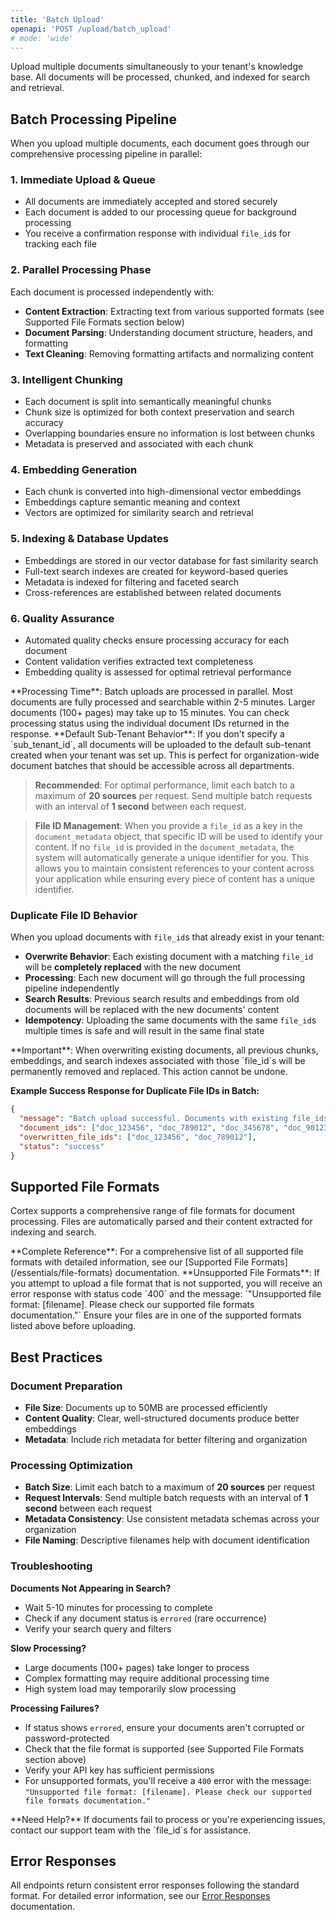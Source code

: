 ```yaml
---
title: 'Batch Upload'
openapi: 'POST /upload/batch_upload'
# mode: 'wide'
---
```



<Panel>
  <TableOfContents />
</Panel>

Upload multiple documents simultaneously to your tenant's knowledge base. All documents will be processed, chunked, and indexed for search and retrieval.

## Batch Processing Pipeline

When you upload multiple documents, each document goes through our comprehensive processing pipeline in parallel:

### 1. **Immediate Upload & Queue**
- All documents are immediately accepted and stored securely
- Each document is added to our processing queue for background processing
- You receive a confirmation response with individual `file_id`s for tracking each file

### 2. **Parallel Processing Phase**
Each document is processed independently with:
- **Content Extraction**: Extracting text from various supported formats (see Supported File Formats section below)
- **Document Parsing**: Understanding document structure, headers, and formatting
- **Text Cleaning**: Removing formatting artifacts and normalizing content

### 3. **Intelligent Chunking**
- Each document is split into semantically meaningful chunks
- Chunk size is optimized for both context preservation and search accuracy
- Overlapping boundaries ensure no information is lost between chunks
- Metadata is preserved and associated with each chunk

### 4. **Embedding Generation**
- Each chunk is converted into high-dimensional vector embeddings
- Embeddings capture semantic meaning and context
- Vectors are optimized for similarity search and retrieval

### 5. **Indexing & Database Updates**
- Embeddings are stored in our vector database for fast similarity search
- Full-text search indexes are created for keyword-based queries
- Metadata is indexed for filtering and faceted search
- Cross-references are established between related documents

### 6. **Quality Assurance**
- Automated quality checks ensure processing accuracy for each document
- Content validation verifies extracted text completeness
- Embedding quality is assessed for optimal retrieval performance

<Note>
**Processing Time**: Batch uploads are processed in parallel. Most documents are fully processed and searchable within 2-5 minutes. Larger documents (100+ pages) may take up to 15 minutes. You can check processing status using the individual document IDs returned in the response.
</Note>

<Note>
**Default Sub-Tenant Behavior**: If you don't specify a `sub_tenant_id`, all documents will be uploaded to the default sub-tenant created when your tenant was set up. This is perfect for organization-wide document batches that should be accessible across all departments.
</Note>

> **Recommended**: For optimal performance, limit each batch to a maximum of **20 sources** per request. Send multiple batch requests with an interval of **1 second** between each request.

> **File ID Management**: When you provide a `file_id` as a key in the `document_metadata` object, that specific ID will be used to identify your content. If no `file_id` is provided in the `document_metadata`, the system will automatically generate a unique identifier for you. This allows you to maintain consistent references to your content across your application while ensuring every piece of content has a unique identifier.

### **Duplicate File ID Behavior**

When you upload documents with `file_id`s that already exist in your tenant:

- **Overwrite Behavior**: Each existing document with a matching `file_id` will be **completely replaced** with the new document
- **Processing**: Each new document will go through the full processing pipeline independently
- **Search Results**: Previous search results and embeddings from old documents will be replaced with the new documents' content
- **Idempotency**: Uploading the same documents with the same `file_id`s multiple times is safe and will result in the same final state

<Warning>
**Important**: When overwriting existing documents, all previous chunks, embeddings, and search indexes associated with those `file_id`s will be permanently removed and replaced. This action cannot be undone.
</Warning>

**Example Success Response for Duplicate File IDs in Batch:**
```json
{
  "message": "Batch upload successful. Documents with existing file_ids have been overwritten.",
  "document_ids": ["doc_123456", "doc_789012", "doc_345678", "doc_901234"],
  "overwritten_file_ids": ["doc_123456", "doc_789012"],
  "status": "success"
}
```

## Supported File Formats

Cortex supports a comprehensive range of file formats for document processing. Files are automatically parsed and their content extracted for indexing and search.

<Info>
**Complete Reference**: For a comprehensive list of all supported file formats with detailed information, see our [Supported File Formats](/essentials/file-formats) documentation.
</Info>

<Warning>
**Unsupported File Formats**: If you attempt to upload a file format that is not supported, you will receive an error response with status code `400` and the message: `"Unsupported file format: [filename]. Please check our supported file formats documentation."` Ensure your files are in one of the supported formats listed above before uploading.
</Warning>

## Best Practices

### **Document Preparation**
- **File Size**: Documents up to 50MB are processed efficiently
- **Content Quality**: Clear, well-structured documents produce better embeddings
- **Metadata**: Include rich metadata for better filtering and organization

### **Processing Optimization**
- **Batch Size**: Limit each batch to a maximum of **20 sources** per request
- **Request Intervals**: Send multiple batch requests with an interval of **1 second** between each request
- **Metadata Consistency**: Use consistent metadata schemas across your organization
- **File Naming**: Descriptive filenames help with document identification

### **Troubleshooting**

**Documents Not Appearing in Search?**
- Wait 5-10 minutes for processing to complete
- Check if any document status is `errored` (rare occurrence)
- Verify your search query and filters

**Slow Processing?**
- Large documents (100+ pages) take longer to process
- Complex formatting may require additional processing time
- High system load may temporarily slow processing

**Processing Failures?**
- If status shows `errored`, ensure your documents aren't corrupted or password-protected
- Check that the file format is supported (see Supported File Formats section above)
- Verify your API key has sufficient permissions
- For unsupported formats, you'll receive a `400` error with the message: `"Unsupported file format: [filename]. Please check our supported file formats documentation."`

<Info>
**Need Help?** If documents fail to process or you're experiencing issues, contact our support team with the `file_id`s for assistance.
</Info>

## Error Responses

All endpoints return consistent error responses following the standard format. For detailed error information, see our [Error Responses](/api-reference/error-responses) documentation.

